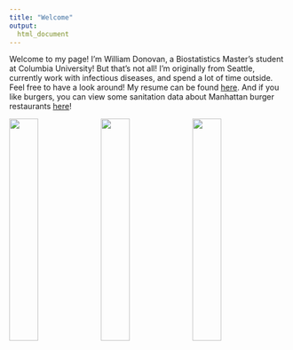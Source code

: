 ```yaml
---
title: "Welcome"
output: 
  html_document
---
```


Welcome to my page! I'm William Donovan, a Biostatistics Master's student at Columbia University! But that's not all! I'm originally from Seattle, currently work with infectious diseases, and spend a lot of time outside. Feel free to have a look around! My resume can be found [here](resume.html). And if you like burgers, you can view some sanitation data about Manhattan burger restaurants [here](problem2.html)!

<img src="images/mt-rainier.jpg" style="width:32%">
<img src="images/oscar.jpg" style="width:32%">
<img src="images/lab-work.jpg" style="width:32%">